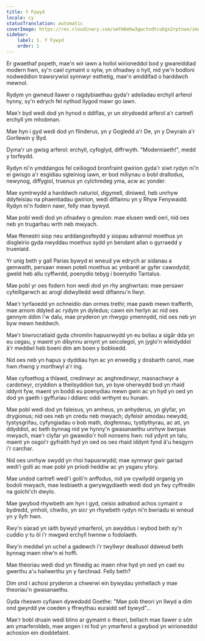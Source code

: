 ```yaml
---
title: Y Fywyd
locale: cy
statusTranslation: automatic
coverImage: https://res.cloudinary.com/xmfm6mhw3gwctndtcubgx2rptnae/image/upload/v1741354419/small_cover_la_gran_rebelion_28716e29d2.webp
sidebar:
    label: 1. Y Fywyd
    order: 1
---
```

Er gwaethaf popeth, mae'n wir iawn a hollol wirioneddol bod y gwareiddiad modern hwn, sy'n cael cymaint o sylw, yn ofnadwy o hyll, nid yw'n bodloni nodweddion trawsrywiol synnwyr esthetig, mae'n amddifad o harddwch mewnol.

Rydym yn gwneud llawer o ragdybiaethau gyda'r adeiladau erchyll arferol hynny, sy'n edrych fel nythod llygod mawr go iawn.

Mae'r byd wedi dod yn hynod o ddiflas, yr un strydoedd arferol a'r cartrefi erchyll ym mhobman.

Mae hyn i gyd wedi dod yn flinderus, yn y Gogledd a'r De, yn y Dwyrain a'r Gorllewin y Byd.

Dyma'r un gwisg arferol: erchyll, cyfoglyd, diffrwyth. "Moderniaeth!", medd y torfeydd.

Rydyn ni'n ymddangos fel ceiliogod bronfraint gwirion gyda'r siwt rydyn ni'n ei gwisgo a'r esgidiau sgleiniog iawn, er bod miliynau o bobl drallodus, newynog, diffygiol, truenus yn cylchredeg yma, acw ac yonder.

Mae symlrwydd a harddwch naturiol, digymell, diniwed, heb unrhyw ddyfeisiau na phaentiadau gwirion, wedi diflannu yn y Rhyw Fenywaidd. Rydyn ni'n fodern nawr, felly mae bywyd.

Mae pobl wedi dod yn ofnadwy o greulon: mae elusen wedi oeri, nid oes neb yn trugarhau wrth neb mwyach.

Mae ffenestri siop neu arddangosfeydd y siopau adrannol moethus yn disgleirio gyda nwyddau moethus sydd yn bendant allan o gyrraedd y trueniaid.

Yr unig beth y gall Parias bywyd ei wneud yw edrych ar sidanau a gemwaith, persawr mewn poteli moethus ac ymbarél ar gyfer cawodydd; gweld heb allu cyffwrdd, poenydio tebyg i boenydio Tantalus.

Mae pobl yr oes fodern hon wedi dod yn rhy anghwrtais: mae persawr cyfeillgarwch ac arogl didwylledd wedi diflannu'n llwyr.

Mae'r tyrfaoedd yn ochneidio dan ormes trethi; mae pawb mewn trafferth, mae arnom ddyled ac rydym yn dyledus; cawn ein herlyn ac nid oes gennym ddim i'w dalu, mae pryderon yn rhwygo ymennydd, nid oes neb yn byw mewn heddwch.

Mae'r biwrocratiaid gyda chromlin hapusrwydd yn eu boliau a sigâr dda yn eu cegau, y maent yn dibynnu arnynt yn seicolegol, yn jyglo'n wleidyddol â'r meddwl heb boeni dim am boen y bobloedd.

Nid oes neb yn hapus y dyddiau hyn ac yn enwedig y dosbarth canol, mae hwn rhwng y morthwyl a'r ing.

Mae cyfoethog a thlawd, credinwyr ac anghredinwyr, masnachwyr a cardotwyr, cryddion a theilsyddion tun, yn byw oherwydd bod yn rhaid iddynt fyw, maent yn boddi eu poenydiau mewn gwin ac yn hyd yn oed yn dod yn gaeth i gyffuriau i ddianc oddi wrthynt eu hunain.

Mae pobl wedi dod yn faleisus, yn amheus, yn anhyderus, yn glyfar, yn drygionus; nid oes neb yn credu neb mwyach; dyfeisir amodau newydd, tystysgrifau, cyfyngiadau o bob math, dogfennau, tystlythyrau, ac ati, yn ddyddiol, ac beth bynnag nid yw hynny'n gwasanaethu unrhyw bwrpas mwyach, mae'r clyfar yn gwawdio'r holl nonsens hwn: nid ydynt yn talu, maent yn osgoi'r gyfraith hyd yn oed os oes rhaid iddynt fynd â'u hesgyrn i'r carchar.

Nid oes unrhyw swydd yn rhoi hapusrwydd; mae synnwyr gwir gariad wedi'i golli ac mae pobl yn priodi heddiw ac yn ysgaru yfory.

Mae undod cartrefi wedi'i golli'n anffodus, nid yw cywilydd organig yn bodoli mwyach, mae lesbiaeth a gwrywgydiaeth wedi dod yn fwy cyffredin na golchi'ch dwylo.

Mae gwybod rhywbeth am hyn i gyd, ceisio adnabod achos cymaint o bydredd, ymholi, chwilio, yn sicr yn rhywbeth rydyn ni'n bwriadu ei wneud yn y llyfr hwn.

Rwy'n siarad yn iaith bywyd ymarferol, yn awyddus i wybod beth sy'n cuddio y tu ôl i'r mwgwd erchyll hwnnw o fodolaeth.

Rwy'n meddwl yn uchel a gadewch i'r twyllwyr deallusol ddweud beth bynnag maen nhw'n ei hoffi.

Mae theoriau wedi dod yn flinedig ac maen nhw hyd yn oed yn cael eu gwerthu a'u hailwerthu yn y farchnad. Felly beth?

Dim ond i achosi pryderon a chwerwi ein bywydau ymhellach y mae theoriau'n gwasanaethu.

Gyda rheswm cyfiawn dywedodd Goethe: "Mae pob theori yn llwyd a dim ond gwyrdd yw coeden y ffrwythau euraidd sef bywyd"...

Mae'r bobl druain wedi blino ar gymaint o theori, bellach mae llawer o sôn am ymarferoldeb, mae angen i ni fod yn ymarferol a gwybod yn wirioneddol achosion ein dioddefaint.

